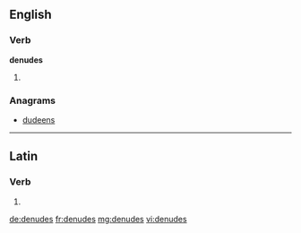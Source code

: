 ==English==

===Verb===
'''denudes'''

# {{en-third-person singular of|denude}}

===Anagrams===
* [[dudeens#English|dudeens]]

----

==Latin==

===Verb===
{{la-verb-form|dēnūdēs}}

# {{conjugation of|denudo|dēnūdō|2|s|pres|act|sub|lang=la}}


[[de:denudes]]
[[fr:denudes]]
[[mg:denudes]]
[[vi:denudes]]